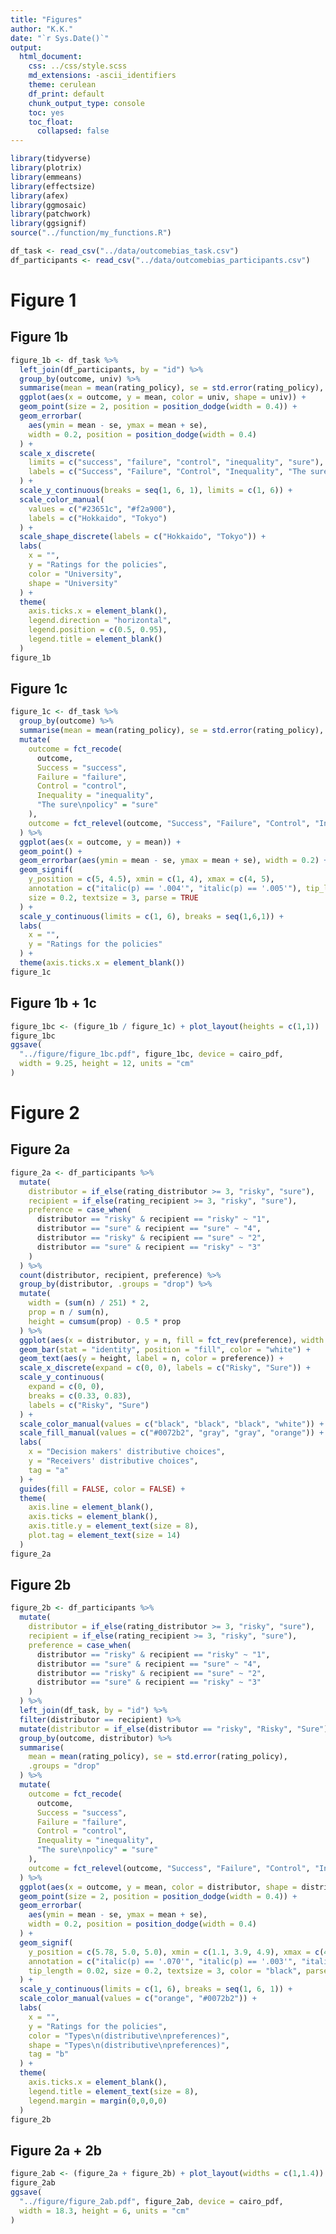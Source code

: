 ```yaml
---
title: "Figures"
author: "K.K."
date: "`r Sys.Date()`"
output:
  html_document:
    css: ../css/style.scss
    md_extensions: -ascii_identifiers
    theme: cerulean
    df_print: default
    chunk_output_type: console
    toc: yes
    toc_float:
      collapsed: false
---
```


<link rel="stylesheet" href="../js/highlight/styles/monokai.css">
<script src="../js/highlight/highlight.pack.js"></script>
<script>hljs.initHighlightingOnLoad();</script>

<style>
@import url('https://fonts.googleapis.com/css2?family=Montserrat:wght@400;700&display=swap');
</style>

```r
library(tidyverse)
library(plotrix)
library(emmeans)
library(effectsize)
library(afex)
library(ggmosaic)
library(patchwork)
library(ggsignif)
source("../function/my_functions.R")

df_task <- read_csv("../data/outcomebias_task.csv")
df_participants <- read_csv("../data/outcomebias_participants.csv")
```

# Figure 1

## Figure 1b

```r
figure_1b <- df_task %>%
  left_join(df_participants, by = "id") %>%
  group_by(outcome, univ) %>%
  summarise(mean = mean(rating_policy), se = std.error(rating_policy), .groups = "drop") %>%
  ggplot(aes(x = outcome, y = mean, color = univ, shape = univ)) +
  geom_point(size = 2, position = position_dodge(width = 0.4)) +
  geom_errorbar(
    aes(ymin = mean - se, ymax = mean + se),
    width = 0.2, position = position_dodge(width = 0.4)
  ) +
  scale_x_discrete(
    limits = c("success", "failure", "control", "inequality", "sure"),
    labels = c("Success", "Failure", "Control", "Inequality", "The sure\npolicy")
  ) +
  scale_y_continuous(breaks = seq(1, 6, 1), limits = c(1, 6)) +
  scale_color_manual(
    values = c("#23651c", "#f2a900"),
    labels = c("Hokkaido", "Tokyo")
  ) +
  scale_shape_discrete(labels = c("Hokkaido", "Tokyo")) +
  labs(
    x = "",
    y = "Ratings for the policies",
    color = "University",
    shape = "University"
  ) +
  theme(
    axis.ticks.x = element_blank(),
    legend.direction = "horizontal",
    legend.position = c(0.5, 0.95),
    legend.title = element_blank()
  )
figure_1b
```

## Figure 1c

```r
figure_1c <- df_task %>%
  group_by(outcome) %>%
  summarise(mean = mean(rating_policy), se = std.error(rating_policy), .groups = "drop") %>%
  mutate(
    outcome = fct_recode(
      outcome,
      Success = "success",
      Failure = "failure",
      Control = "control",
      Inequality = "inequality",
      "The sure\npolicy" = "sure"
    ),
    outcome = fct_relevel(outcome, "Success", "Failure", "Control", "Inequality", "The sure\npolicy")
  ) %>%
  ggplot(aes(x = outcome, y = mean)) +
  geom_point() +
  geom_errorbar(aes(ymin = mean - se, ymax = mean + se), width = 0.2) +
  geom_signif(
    y_position = c(5, 4.5), xmin = c(1, 4), xmax = c(4, 5),
    annotation = c("italic(p) == '.004'", "italic(p) == '.005'"), tip_length = 0.05,
    size = 0.2, textsize = 3, parse = TRUE
  ) +
  scale_y_continuous(limits = c(1, 6), breaks = seq(1,6,1)) +
  labs(
    x = "",
    y = "Ratings for the policies"
  ) +
  theme(axis.ticks.x = element_blank())
figure_1c
```

## Figure 1b + 1c

```r
figure_1bc <- (figure_1b / figure_1c) + plot_layout(heights = c(1,1))
figure_1bc
ggsave(
  "../figure/figure_1bc.pdf", figure_1bc, device = cairo_pdf,
  width = 9.25, height = 12, units = "cm"
)
```

# Figure 2

## Figure 2a

```r
figure_2a <- df_participants %>%
  mutate(
    distributor = if_else(rating_distributor >= 3, "risky", "sure"),
    recipient = if_else(rating_recipient >= 3, "risky", "sure"),
    preference = case_when(
      distributor == "risky" & recipient == "risky" ~ "1",
      distributor == "sure" & recipient == "sure" ~ "4",
      distributor == "risky" & recipient == "sure" ~ "2",
      distributor == "sure" & recipient == "risky" ~ "3"
    )
  ) %>%
  count(distributor, recipient, preference) %>%
  group_by(distributor, .groups = "drop") %>%
  mutate(
    width = (sum(n) / 251) * 2,
    prop = n / sum(n),
    height = cumsum(prop) - 0.5 * prop
  ) %>%
  ggplot(aes(x = distributor, y = n, fill = fct_rev(preference), width = width)) +
  geom_bar(stat = "identity", position = "fill", color = "white") +
  geom_text(aes(y = height, label = n, color = preference)) +
  scale_x_discrete(expand = c(0, 0), labels = c("Risky", "Sure")) +
  scale_y_continuous(
    expand = c(0, 0),
    breaks = c(0.33, 0.83),
    labels = c("Risky", "Sure")
  ) +
  scale_color_manual(values = c("black", "black", "black", "white")) +
  scale_fill_manual(values = c("#0072b2", "gray", "gray", "orange")) +
  labs(
    x = "Decision makers' distributive choices",
    y = "Receivers' distributive choices",
    tag = "a"
  ) +
  guides(fill = FALSE, color = FALSE) +
  theme(
    axis.line = element_blank(),
    axis.ticks = element_blank(),
    axis.title.y = element_text(size = 8),
    plot.tag = element_text(size = 14)
  )
figure_2a
```

## Figure 2b

```r
figure_2b <- df_participants %>%
  mutate(
    distributor = if_else(rating_distributor >= 3, "risky", "sure"),
    recipient = if_else(rating_recipient >= 3, "risky", "sure"),
    preference = case_when(
      distributor == "risky" & recipient == "risky" ~ "1",
      distributor == "sure" & recipient == "sure" ~ "4",
      distributor == "risky" & recipient == "sure" ~ "2",
      distributor == "sure" & recipient == "risky" ~ "3"
    )
  ) %>%
  left_join(df_task, by = "id") %>%
  filter(distributor == recipient) %>%
  mutate(distributor = if_else(distributor == "risky", "Risky", "Sure")) %>%
  group_by(outcome, distributor) %>%
  summarise(
    mean = mean(rating_policy), se = std.error(rating_policy),
    .groups = "drop"
  ) %>%
  mutate(
    outcome = fct_recode(
      outcome,
      Success = "success",
      Failure = "failure",
      Control = "control",
      Inequality = "inequality",
      "The sure\npolicy" = "sure"
    ),
    outcome = fct_relevel(outcome, "Success", "Failure", "Control", "Inequality", "The sure\npolicy")
  ) %>%
  ggplot(aes(x = outcome, y = mean, color = distributor, shape = distributor)) +
  geom_point(size = 2, position = position_dodge(width = 0.4)) +
  geom_errorbar(
    aes(ymin = mean - se, ymax = mean + se),
    width = 0.2, position = position_dodge(width = 0.4)
  ) +
  geom_signif(
    y_position = c(5.78, 5.0, 5.0), xmin = c(1.1, 3.9, 4.9), xmax = c(4.1, 4.1, 5.1),
    annotation = c("italic(p) == '.070'", "italic(p) == '.003'", "italic(p) < '.001'"),
    tip_length = 0.02, size = 0.2, textsize = 3, color = "black", parse = TRUE
  ) +
  scale_y_continuous(limits = c(1, 6), breaks = seq(1, 6, 1)) +
  scale_color_manual(values = c("orange", "#0072b2")) +
  labs(
    x = "",
    y = "Ratings for the policies",
    color = "Types\n(distributive\npreferences)",
    shape = "Types\n(distributive\npreferences)",
    tag = "b"
  ) +
  theme(
    axis.ticks.x = element_blank(),
    legend.title = element_text(size = 8),
    legend.margin = margin(0,0,0,0)
  )
figure_2b
```

## Figure 2a + 2b

```r
figure_2ab <- (figure_2a + figure_2b) + plot_layout(widths = c(1,1.4))
figure_2ab
ggsave(
  "../figure/figure_2ab.pdf", figure_2ab, device = cairo_pdf,
  width = 18.3, height = 6, units = "cm"
)
```